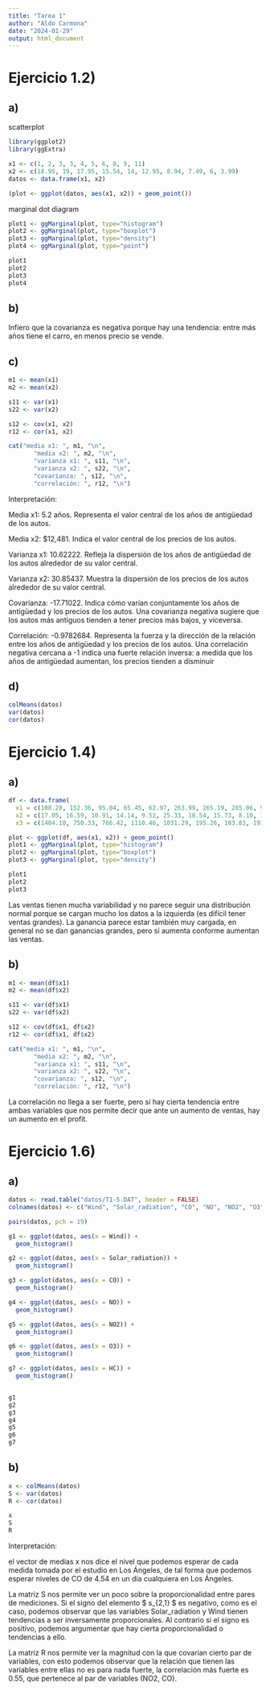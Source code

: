 ```yaml
---
title: "Tarea 1"
author: "Aldo Carmona"
date: "2024-01-29"
output: html_document
---
```

# Ejercicio 1.2)
## a)
scatterplot
```r
library(ggplot2)
library(ggExtra)

x1 <- c(1, 2, 3, 3, 4, 5, 6, 8, 9, 11)
x2 <- c(18.95, 19, 17.95, 15.54, 14, 12.95, 8.94, 7.49, 6, 3.99)
datos <- data.frame(x1, x2)

(plot <- ggplot(datos, aes(x1, x2)) + geom_point())
```

marginal dot diagram
```r
plot1 <- ggMarginal(plot, type="histogram")
plot2 <- ggMarginal(plot, type="boxplot")
plot3 <- ggMarginal(plot, type="density")
plot4 <- ggMarginal(plot, type="point")

plot1
plot2
plot3
plot4
```

## b) 
Infiero que la covarianza es negativa porque hay una tendencia: entre más años tiene el carro, en menos precio se vende.

## c)

```r
m1 <- mean(x1)
m2 <- mean(x2)

s11 <- var(x1)
s22 <- var(x2)

s12 <- cov(x1, x2)
r12 <- cor(x1, x2)

cat("media x1: ", m1, "\n", 
       "media x2: ", m2, "\n",
       "varianza x1: ", s11, "\n",
       "varianza x2: ", s22, "\n",
       "covarianza: ", s12, "\n",
       "correlación: ", r12, "\n")
```
Interpretación:

Media x1: 5.2 años. Representa el valor central de los años de antigüedad de los autos.

Media x2: $12,481. Indica el valor central de los precios de los autos.

Varianza x1: 10.62222. Refleja la dispersión de los años de antigüedad de los autos alrededor de su valor central.

Varianza x2: 30.85437. Muestra la dispersión de los precios de los autos alrededor de su valor central.

Covarianza: -17.71022. Indica cómo varían conjuntamente los años de antigüedad y los precios de los autos. Una covarianza negativa sugiere que los autos más antiguos tienden a tener precios más bajos, y viceversa.

Correlación: -0.9782684. Representa la fuerza y la dirección de la relación entre los años de antigüedad y los precios de los autos. Una correlación negativa cercana a -1 indica una fuerte relación inversa: a medida que los años de antigüedad aumentan, los precios tienden a disminuir

## d)
```r
colMeans(datos)
var(datos)
cor(datos)
```

# Ejercicio 1.4)

## a)
```r
df <- data.frame(
  x1 = c(108.28, 152.36, 95.04, 65.45, 62.97, 263.99, 265.19, 285.06, 92.01, 165.68),
  x2 = c(17.05, 16.59, 10.91, 14.14, 9.52, 25.33, 18.54, 15.73, 8.10, 11.13),
  x3 = c(1484.10, 750.33, 766.42, 1110.46, 1031.29, 195.26, 193.83, 191.11, 1175.16, 211.15))

plot <- ggplot(df, aes(x1, x2)) + geom_point()
plot1 <- ggMarginal(plot, type="histogram")
plot2 <- ggMarginal(plot, type="boxplot")
plot3 <- ggMarginal(plot, type="density")

plot1
plot2
plot3
```
Las ventas tienen mucha variabilidad y no parece seguir una distribución normal porque se cargan mucho los datos a la izquierda (es difícil tener ventas grandes). La ganancia parece estar también muy cargada, en general no se dan ganancias grandes, pero sí aumenta conforme aumentan las ventas.

## b)

```r
m1 <- mean(df$x1)
m2 <- mean(df$x2)

s11 <- var(df$x1)
s22 <- var(df$x2)

s12 <- cov(df$x1, df$x2)
r12 <- cor(df$x1, df$x2)

cat("media x1: ", m1, "\n", 
       "media x2: ", m2, "\n",
       "varianza x1: ", s11, "\n",
       "varianza x2: ", s22, "\n",
       "covarianza: ", s12, "\n",
       "correlación: ", r12, "\n")
```
La correlación no llega a ser fuerte, pero sí hay cierta tendencia entre ambas variables que nos permite decir que ante un aumento de ventas, hay un aumento en el profit.


# Ejercicio 1.6)
## a)
```r
datos <- read.table("datos/T1-5.DAT", header = FALSE)
colnames(datos) <- c("Wind", "Solar_radiation", "CO", "NO", "NO2", "O3", "HC")

pairs(datos, pch = 19)

g1 <- ggplot(datos, aes(x = Wind)) +
  geom_histogram()

g2 <- ggplot(datos, aes(x = Solar_radiation)) +
  geom_histogram()

g3 <- ggplot(datos, aes(x = CO)) +
  geom_histogram()

g4 <- ggplot(datos, aes(x = NO)) +
  geom_histogram()

g5 <- ggplot(datos, aes(x = NO2)) +
  geom_histogram()

g6 <- ggplot(datos, aes(x = O3)) +
  geom_histogram()

g7 <- ggplot(datos, aes(x = HC)) +
  geom_histogram()


g1
g2
g3
g4
g5
g6
g7
```

## b)
```r
x <- colMeans(datos)
S <- var(datos)
R <- cor(datos)

x
S
R
```
Interpretación:

el vector de medias x nos dice el nivel que podemos esperar de cada medida tomada por el estudio en Los Ángeles, de tal forma que podemos esperar niveles de CO de 4.54 en un día cualquiera en Los Ángeles.

La matriz S nos permite ver un poco sobre la proporcionalidad entre pares de mediciones. Si el signo del elemento $ s_{2,1} $ es negativo, como es el caso, podemos observar que las variables Solar_radiation y Wind tienen tendencias a ser inversamente proporcionales. Al contrario si el signo es positivo, podemos argumentar que hay cierta proporcionalidad o tendencias a ello.

La matriz R nos permite ver la magnitud con la que covarían cierto par de variables, con esto podemos observar que la relación que tienen las variables entre ellas no es para nada fuerte, la correlación más fuerte es 0.55, que pertenece al par de variables (NO2, CO).